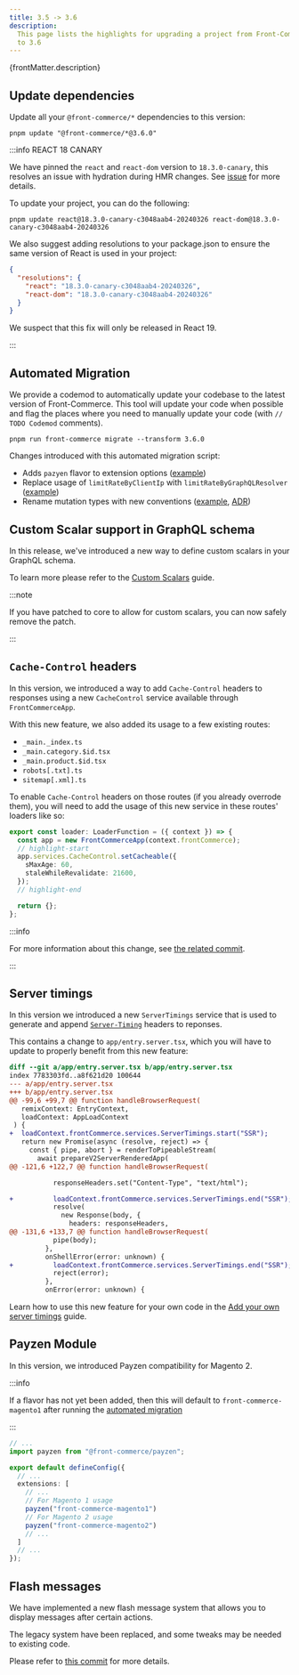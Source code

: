 ```yaml
---
title: 3.5 -> 3.6
description:
  This page lists the highlights for upgrading a project from Front-Commerce 3.5
  to 3.6
---
```



<p>{frontMatter.description}</p>

## Update dependencies

Update all your `@front-commerce/*` dependencies to this version:

```shell
pnpm update "@front-commerce/*@3.6.0"
```

:::info REACT 18 CANARY

We have pinned the `react` and `react-dom` version to `18.3.0-canary`, this
resolves an issue with hydration during HMR changes. See
[issue](https://github.com/remix-run/remix/issues/4822#issuecomment-2130006831)
for more details.

To update your project, you can do the following:

```shell
pnpm update react@18.3.0-canary-c3048aab4-20240326 react-dom@18.3.0-canary-c3048aab4-20240326
```

We also suggest adding resolutions to your package.json to ensure the same
version of React is used in your project:

```json title="package.json"
{
  "resolutions": {
    "react": "18.3.0-canary-c3048aab4-20240326",
    "react-dom": "18.3.0-canary-c3048aab4-20240326"
  }
}
```

We suspect that this fix will only be released in React 19.

:::

## Automated Migration

We provide a codemod to automatically update your codebase to the latest version
of Front-Commerce. This tool will update your code when possible and flag the
places where you need to manually update your code (with `// TODO Codemod`
comments).

```shell
pnpm run front-commerce migrate --transform 3.6.0
```

Changes introduced with this automated migration script:

- Adds `pazyen` flavor to extension options
  ([example](https://gitlab.blackswift.cloud/front-commerce/front-commerce/-/blob/main/packages/codemod/src/transforms/3.6.0/motions/__tests__/add-payzen-flavor.spec.ts?ref_type=heads))
- Replace usage of `limitRateByClientIp` with `limitRateByGraphQLResolver`
  ([example](https://gitlab.blackswift.cloud/front-commerce/front-commerce/-/blob/main/packages/codemod/src/transforms/3.6.0/motions/__tests__/replace-graphql-rate-limiter.ts?ref_type=heads))
- Rename mutation types with new conventions
  ([example](https://gitlab.blackswift.cloud/front-commerce/front-commerce/-/blob/main/packages/codemod/src/transforms/3.6.0/motions/__tests__/coherent-mutation-naming.spec.ts?ref_type=heads),
  [ADR](https://gitlab.blackswift.cloud/front-commerce/front-commerce/-/blob/main/docs/adr/0013-coherent-schema-naming.md?ref_type=heads))

## Custom Scalar support in GraphQL schema

In this release, we've introduced a new way to define custom scalars in your
GraphQL schema.

To learn more please refer to the
[Custom Scalars](/docs/3.x/guides/extend-the-graphql-schema#adding-custom-scalars-to-the-schema)
guide.

:::note

If you have patched to core to allow for custom scalars, you can now safely
remove the patch.

:::

## `Cache-Control` headers

In this version, we introduced a way to add `Cache-Control` headers to responses
using a new `CacheControl` service available through `FrontCommerceApp`.

With this new feature, we also added its usage to a few existing routes:

- `_main._index.ts`
- `_main.category.$id.tsx`
- `_main.product.$id.tsx`
- `robots[.txt].ts`
- `sitemap[.xml].ts`

To enable `Cache-Control` headers on those routes (if you already overrode
them), you will need to add the usage of this new service in these routes'
loaders like so:

```ts title="_main._index.tsx"
export const loader: LoaderFunction = ({ context }) => {
  const app = new FrontCommerceApp(context.frontCommerce);
  // highlight-start
  app.services.CacheControl.setCacheable({
    sMaxAge: 60,
    staleWhileRevalidate: 21600,
  });
  // highlight-end

  return {};
};
```

:::info

For more information about this change, see
[the related commit](https://gitlab.blackswift.cloud/front-commerce/front-commerce/-/commit/d714452292d5db90870d2f5ac6c4ff870dd826ff).

:::

## Server timings

In this version we introduced a new `ServerTimings` service that is used to
generate and append
[`Server-Timing`](https://developer.mozilla.org/en-US/docs/Web/HTTP/Headers/Server-Timing)
headers to reponses.

This contains a change to `app/entry.server.tsx`, which you will have to update
to properly benefit from this new feature:

```diff title="app/entry.server.tsx"
diff --git a/app/entry.server.tsx b/app/entry.server.tsx
index 7783303fd..a8f621d20 100644
--- a/app/entry.server.tsx
+++ b/app/entry.server.tsx
@@ -99,6 +99,7 @@ function handleBrowserRequest(
   remixContext: EntryContext,
   loadContext: AppLoadContext
 ) {
+  loadContext.frontCommerce.services.ServerTimings.start("SSR");
   return new Promise(async (resolve, reject) => {
     const { pipe, abort } = renderToPipeableStream(
       await prepareV2ServerRenderedApp(
@@ -121,6 +122,7 @@ function handleBrowserRequest(

           responseHeaders.set("Content-Type", "text/html");

+          loadContext.frontCommerce.services.ServerTimings.end("SSR");
           resolve(
             new Response(body, {
               headers: responseHeaders,
@@ -131,6 +133,7 @@ function handleBrowserRequest(
           pipe(body);
         },
         onShellError(error: unknown) {
+          loadContext.frontCommerce.services.ServerTimings.end("SSR");
           reject(error);
         },
         onError(error: unknown) {
```

Learn how to use this new feature for your own code in the
[Add your own server timings](/docs/3.x/guides/adding-your-own-server-timings)
guide.

## Payzen Module

In this version, we introduced Payzen compatibility for Magento 2.

:::info

If a flavor has not yet been added, then this will default to
`front-commerce-magento1` after running the
[automated migration](/docs/3.x/upgrade/migration-guides/3.5-3.6#automated-migration)

:::

```ts title=".front-commerce.config.ts"
// ...
import payzen from "@front-commerce/payzen";

export default defineConfig({
  // ...
  extensions: [
    // ...
    // For Magento 1 usage
    payzen("front-commerce-magento1")
    // For Magento 2 usage
    payzen("front-commerce-magento2")
    // ...
  ]
  // ...
});
```

## Flash messages

We have implemented a new flash message system that allows you to display
messages after certain actions.

The legacy system have been replaced, and some tweaks may be needed to existing
code.

Please refer to
[this commit](https://gitlab.blackswift.cloud/front-commerce/front-commerce/-/commit/07c1e7782841d61f85a891962d2f878a630a1423)
for more details.
